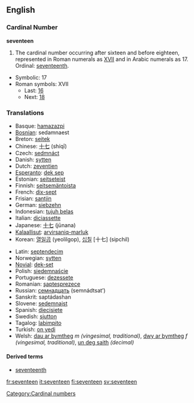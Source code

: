 ==English==

===Cardinal Number===
'''seventeen'''
# The cardinal number occurring after sixteen and before eighteen, represented in Roman numerals as [[XVII]] and in Arabic numerals as 17.  Ordinal: [[seventeenth]].
*Symbolic: 17
*Roman symbols: XVII
**Last: [[sixteen|16]]
**Next: [[eighteen|18]]

===Translations===
{{top}}
*Basque: [[hamazazpi]]
*[[Bosnian]]: sedamnaest
*Breton: [[seitek]]
*Chinese: [[十七]] (shíqī)
*Czech: [[sedmnáct]]
*Danish: [[sytten]]
*Dutch: [[zeventien]] {{f}}
*[[Esperanto]]: [[dek sep]]
*Estonian: [[seitseteist]]
*Finnish: [[seitsemäntoista]]
*French: [[dix-sept]] {{m}}
*Frisian: [[santjin]]
*German: [[siebzehn]] {{f}}
*Indonesian: [[tujuh belas]]
*Italian: [[diciassette]]
*Japanese: [[十七]] (jūnana)
*[[Kalaallisut]]: [[arvirsaniq-marluk]]
*Korean: [[열일곱]] (yeolilgop), [[십칠]] [十七] (sipchil)
{{mid}}
*Latin: [[septendecim]]
*Norwegian: [[sytten]]
*[[Novial]]: [[dek-set]]
*Polish: [[siedemnaście]]
*Portuguese: [[dezessete]]
*Romanian: [[şaptesprezece]]
*Russian: [[семнадцать]] (semnádtsat’)
*Sanskrit: saptádashan
*Slovene: [[sedemnajst]]
*Spanish: [[diecisiete]]
*Swedish: [[sjutton]]
*Tagalog: [[labimpito]]
*Turkish: [[on yedi]]
*Welsh: [[dau ar bymtheg]] ''m (vingesimal, traditional)'', [[dwy ar bymtheg]] ''f (vingesimal, traditional)'', [[un deg saith]] ''(decimal)''
{{bottom}}

====Derived terms====
*[[seventeenth]]

[[Category:Cardinal numbers]]

[[fr:seventeen]]
[[it:seventeen]]
[[fi:seventeen]]
[[sv:seventeen]]